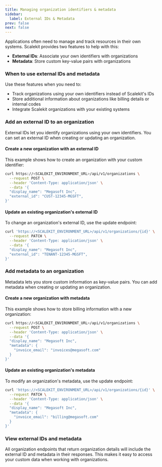 ```yaml
---
title: Managing organization identifiers & metadata
sidebar:
  label: External IDs & Metadata
prev: false
next: false
---
```



Applications often need to manage and track resources in their own systems. Scalekit provides two features to help with this:

* **External IDs**: Associate your own identifiers with organizations
* **Metadata**: Store custom key-value pairs with organizations

### When to use external IDs and metadata

Use these features when you need to:

* Track organizations using your own identifiers instead of Scalekit's IDs
* Store additional information about organizations like billing details or internal codes
* Integrate Scalekit organizations with your existing systems

### Add an external ID to an organization

External IDs let you identify organizations using your own identifiers. You can set an external ID when creating or updating an organization.

#### Create a new organization with an external ID

This example shows how to create an organization with your custom identifier:

```bash title="Create a new organization with an external ID"
curl https://<SCALEKIT_ENVIRONMENT_URL>/api/v1/organizations \
  --request POST \
  --header 'Content-Type: application/json' \
  --data '{
  "display_name": "Megasoft Inc",
  "external_id": "CUST-12345-MGSFT",
}'
```

#### Update an existing organization's external ID

To change an organization's external ID, use the update endpoint:

```bash title="Update an existing organization's external ID"
curl 'https://<SCALEKIT_ENVIRONMENT_URL>/api/v1/organizations/{id}' \
  --request PATCH \
  --header 'Content-Type: application/json' \
  --data '{
  "display_name": "Megasoft Inc",
  "external_id": "TENANT-12345-MGSFT",
}'
```

### Add metadata to an organization

Metadata lets you store custom information as key-value pairs. You can add metadata when creating or updating an organization.

#### Create a new organization with metadata

This example shows how to store billing information with a new organization:

```bash title="Create a new organization with metadata"
curl https://<SCALEKIT_ENVIRONMENT_URL>/api/v1/organizations \
  --request POST \
  --header 'Content-Type: application/json' \
  --data '{
  "display_name": "Megasoft Inc",
  "metadata": {
    "invoice_email": "invoices@megasoft.com"
  }
}'
```

#### Update an existing organization's metadata

To modify an organization's metadata, use the update endpoint:

```bash title="Update an existing organization's metadata"
curl 'https://<SCALEKIT_ENVIRONMENT_URL>/api/v1/organizations/{id}' \
  --request PATCH \
  --header 'Content-Type: application/json' \
  --data '{
  "display_name": "Megasoft Inc",
  "metadata": {
    "invoice_email": "billing@megasoft.com"
  }
}'
```

### View external IDs and metadata

All organization endpoints that return organization details will include the external ID and metadata in their responses. This makes it easy to access your custom data when working with organizations.
